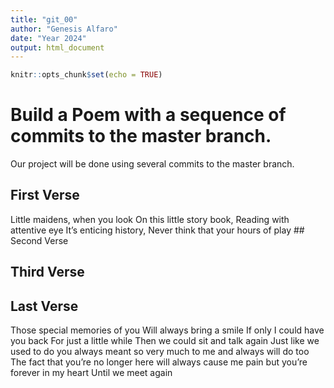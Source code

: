 ```yaml
---
title: "git_00"
author: "Genesis Alfaro"
date: "Year 2024"
output: html_document
---
```


```r
knitr::opts_chunk$set(echo = TRUE)
```
# Build a Poem with a sequence of commits to the master branch.
Our project will be done using several commits to the master branch.
<!-- Do not modify or change any text in "!--" bracketed areas such as this --- these are instructions to
you, if you change any of this the git program will notice it and compromise your git merging strategy !-->

## First Verse 
<!--Put the first five lines of a poem by Lewis Carrol in this section!-->
Little maidens, when you look
On this little story book,
Reading with attentive eye
It's enticing history,
Never think that your hours of play
## Second Verse
<!--Put the first five lines of a poem by Robert Frost here!-->

## Third Verse
<!--Put the first two verses of The Walrus and the Carpenter here!-->

## Last Verse
<!--Put a short poem of your choice 8-20 lines,here!-->
Those special memories of you
Will always bring a smile
If only I could have you back
For just a little while
Then we could sit and talk again
Just like we used to do
you always meant so very much to me
and always will do too
The fact that you're no longer here
will always cause me pain
but you're forever in my heart
Until we meet again